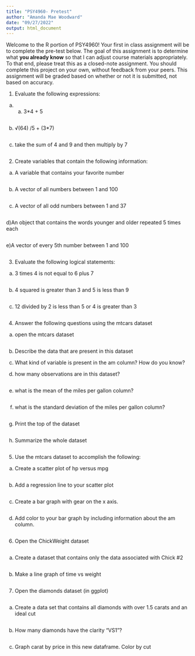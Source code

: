 ```yaml
---
title: "PSY4960- Pretest"
author: "Amanda Mae Woodward"
date: "09/27/2022"
output: html_document
---
```

Welcome to the R portion of PSY4960! Your first in class assignment will be to complete the pre-test below. The goal of this assignment is to determine what **you already know** so that I can adjust course materials appropriately. To that end, please treat this as a closed-note assignment. You should complete this project on your own, without feedback from your peers. This assignment will be graded based on whether or not it is submitted, not based on accuracy.

1) Evaluate the following expressions: 

a) a.	3*4 + 5 
```r

```

b) √(64) /5 + (3*7)
```r

```

c) take the sum of 4 and 9 and then multiply by 7
```r

```

2) Create variables that contain the following information: 

a) A variable that contains your favorite number
```r

```

b) A vector of all numbers between 1 and 100
```r

```

c) A vector of all odd numbers between 1 and 37
```r

```

d)An object that contains the words younger and older repeated 5 times each 
```r

```

e)A vector of every 5th number between 1 and 100
```r

```

3) Evaluate the following logical statements:

a) 3 times 4 is not equal to 6 plus 7
```r

```

b) 4 squared is greater than 3 and 5 is less than 9 
```r

```

c) 12 divided by 2 is less than 5 or 4 is greater than 3
```r

```

4) Answer the following questions using the mtcars dataset

a) open the mtcars dataset 
```r

```

b) Describe the data that are present in this dataset


c) What kind of variable is present in the am column? How do you know? 


d) how many observations are in this dataset? 
```r

```

e) what is the mean of the miles per gallon column? 
```r

```

f) what is the standard deviation of the miles per gallon column? 
```r

```

g) Print the top of the dataset
```r

```

h) Summarize the whole dataset
```r

```

5) Use the mtcars dataset to accomplish the following:

a) Create a scatter plot of hp versus mpg
```r

```

b) Add a regression line to your scatter plot
```r

```

c) Create a bar graph with gear on the x axis. 
```r

```

d) Add color to your bar graph by including information about the am column. 
```r

```

6) Open the ChickWeight dataset
```r

```

a) Create a dataset that contains only the data associated with Chick #2
```r

```

b) Make a line graph of time vs weight
```r

```

7. Open the diamonds dataset (in ggplot)
```r

```

a) Create a data set that contains all diamonds with over 1.5 carats and an ideal cut
```r

```

b) How many diamonds have the clarity “VS1”?
```r

```

c) Graph carat by price in this new dataframe. Color by cut
```r

```